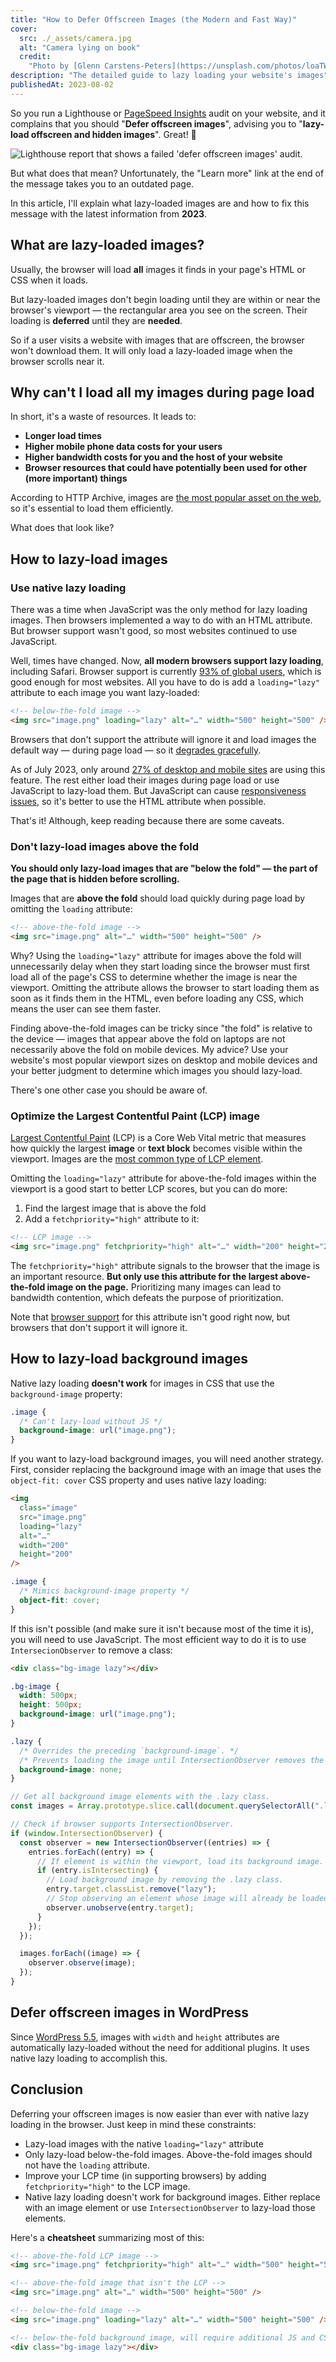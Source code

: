 ```yaml
---
title: "How to Defer Offscreen Images (the Modern and Fast Way)"
cover:
  src: ./_assets/camera.jpg
  alt: "Camera lying on book"
  credit:
    "Photo by [Glenn Carstens-Peters](https://unsplash.com/photos/loaTW2AfDYU)"
description: "The detailed guide to lazy loading your website's images"
publishedAt: 2023-08-02
---
```



So you run a Lighthouse or [PageSpeed Insights](https://pagespeed.web.dev/)
audit on your website, and it complains that you should "**Defer offscreen
images**", advising you to "**lazy-load offscreen and hidden images**". Great!
🎉


<Image
  src={lighthouseMessage}
  alt="Lighthouse report that shows a failed 'defer offscreen images' audit."
  loading="eager"
  fetchpriority="high"
/>

But what does that mean? Unfortunately, the "Learn more" link at the end of the
message takes you to an outdated page.

In this article, I'll explain what lazy-loaded images are and how to fix this
message with the latest information from **2023**.

## What are lazy-loaded images?

Usually, the browser will load **all** images it finds in your page's HTML or
CSS when it loads.

But lazy-loaded images don't begin loading until they are within or near the
browser's viewport — the rectangular area you see on the screen. Their loading
is **deferred** until they are **needed**.

So if a user visits a website with images that are offscreen, the browser won't
download them. It will only load a lazy-loaded image when the browser scrolls
near it.

## Why can't I load all my images during page load

In short, it's a waste of resources. It leads to:

- **Longer load times**
- **Higher mobile phone data costs for your users**
- **Higher bandwidth costs for you and the host of your website**
- **Browser resources that could have potentially been used for other (more
  important) things**

According to HTTP Archive, images are
[the most popular asset on the web](https://httparchive.org/reports/state-of-images),
so it's essential to load them efficiently.

What does that look like?

## How to lazy-load images

### Use native lazy loading

There was a time when JavaScript was the only method for lazy loading images.
Then browsers implemented a way to do with an HTML attribute. But browser
support wasn't good, so most websites continued to use JavaScript.

Well, times have changed. Now, **all modern browsers support lazy loading**,
including Safari. Browser support is currently
[93% of global users](https://caniuse.com/loading-lazy-attr), which is good
enough for most websites. All you have to do is add a `loading="lazy"` attribute
to each image you want lazy-loaded:

```html /loading="lazy"/
<!-- below-the-fold image -->
<img src="image.png" loading="lazy" alt="…" width="500" height="500" />
```

Browsers that don't support the attribute will ignore it and load images the
default way — during page load — so it
[degrades gracefully](https://developer.mozilla.org/en-US/docs/Glossary/Graceful_degradation).

As of July 2023, only around
[27% of desktop and mobile sites](https://httparchive.org/reports/state-of-images#imgLazy)
are using this feature. The rest either load their images during page load or
use JavaScript to lazy-load them. But JavaScript can cause
[responsiveness](/blog/interaction-to-next-paint-inp-everything-you-need-to-know/)
[issues](/blog/300ms-faster-reducing-wikipedias-total-blocking-time/), so it's
better to use the HTML attribute when possible.

That's it! Although, keep reading because there are some caveats.

### Don't lazy-load images above the fold

**You should only lazy-load images that are "below the fold" — the part of the
page that is hidden before scrolling.**

Images that are **above the fold** should load quickly during page load by
omitting the `loading` attribute:

```html /loading="lazy"/
<!-- above-the-fold image -->
<img src="image.png" alt="…" width="500" height="500" />
```

Why? Using the `loading="lazy"` attribute for images above the fold will
unnecessarily delay when they start loading since the browser must first load
all of the page's CSS to determine whether the image is near the viewport.
Omitting the attribute allows the browser to start loading them as soon as it
finds them in the HTML, even before loading any CSS, which means the user can
see them faster.

Finding above-the-fold images can be tricky since "the fold" is relative to the
device — images that appear above the fold on laptops are not necessarily above
the fold on mobile devices. My advice? Use your website's most popular viewport
sizes on desktop and mobile devices and your better judgment to determine which
images you should lazy-load.

There's one other case you should be aware of.

### Optimize the Largest Contentful Paint (LCP) image

[Largest Contentful Paint](https://web.dev/lcp/) (LCP) is a Core Web Vital
metric that measures how quickly the largest **image** or **text block** becomes
visible within the viewport. Images are the
[most common type of LCP element](https://almanac.httparchive.org/en/2022/performance#lcp-content-types).

Omitting the `loading="lazy"` attribute for above-the-fold images within the
viewport is a good start to better LCP scores, but you can do more:

1. Find the largest image that is above the fold
2. Add a `fetchpriority="high"` attribute to it:

```html /fetchpriority="high"/
<!-- LCP image -->
<img src="image.png" fetchpriority="high" alt="…" width="200" height="200" />
```

The `fetchpriority="high"` attribute signals to the browser that the image is an
important resource. **But only use this attribute for the largest above-the-fold
image on the page.** Prioritizing many images can lead to bandwidth contention,
which defeats the purpose of prioritization.

Note that [browser support](https://caniuse.com/?search=fetchpriority) for this
attribute isn't good right now, but browsers that don't support it will ignore
it.

## How to lazy-load background images

Native lazy loading **doesn't work** for images in CSS that use the
`background-image` property:

```css
.image {
  /* Can't lazy-load without JS */
  background-image: url("image.png");
}
```

If you want to lazy-load background images, you will need another strategy.
First, consider replacing the background image with an image that uses the
`object-fit: cover` CSS property and uses native lazy loading:

```html
<img
  class="image"
  src="image.png"
  loading="lazy"
  alt="…"
  width="200"
  height="200"
/>
```

```css /object-fit: cover/
.image {
  /* Mimics background-image property */
  object-fit: cover;
}
```

If this isn't possible (and make sure it isn't because most of the time it is),
you will need to use JavaScript. The most efficient way to do it is to use
`IntersecionObserver` to remove a class:

```html
<div class="bg-image lazy"></div>
```

```css
.bg-image {
  width: 500px;
  height: 500px;
  background-image: url("image.png");
}

.lazy {
  /* Overrides the preceding `background-image`. */
  /* Prevents loading the image until IntersectionObserver removes the .lazy class. */
  background-image: none;
}
```

```js
// Get all background image elements with the .lazy class.
const images = Array.prototype.slice.call(document.querySelectorAll(".lazy"));

// Check if browser supports IntersectionObserver.
if (window.IntersectionObserver) {
  const observer = new IntersectionObserver((entries) => {
    entries.forEach((entry) => {
      // If element is within the viewport, load its background image.
      if (entry.isIntersecting) {
        // Load background image by removing the .lazy class.
        entry.target.classList.remove("lazy");
        // Stop observing an element whose image will already be loaded.
        observer.unobserve(entry.target);
      }
    });
  });

  images.forEach((image) => {
    observer.observe(image);
  });
}
```

## Defer offscreen images in WordPress

Since
[WordPress 5.5](https://make.wordpress.org/core/2020/07/14/lazy-loading-images-in-5-5/),
images with `width` and `height` attributes are automatically lazy-loaded
without the need for additional plugins. It uses native lazy loading to
accomplish this.

## Conclusion

Deferring your offscreen images is now easier than ever with native lazy loading
in the browser. Just keep in mind these constraints:

- Lazy-load images with the native `loading="lazy"` attribute
- Only lazy-load below-the-fold images. Above-the-fold images should not have
  the `loading` attribute.
- Improve your LCP time (in supporting browsers) by adding
  `fetchpriority="high"` to the LCP image.
- Native lazy loading doesn't work for background images. Either replace with an
  image element or use `IntersectionObserver` to lazy-load those elements.

Here's a **cheatsheet** summarizing most of this:

```html
<!-- above-the-fold LCP image -->
<img src="image.png" fetchpriority="high" alt="…" width="500" height="500" />

<!-- above-the-fold image that isn't the LCP -->
<img src="image.png" alt="…" width="500" height="500" />

<!-- below-the-fold image -->
<img src="image.png" loading="lazy" alt="…" width="500" height="500" />

<!-- below-the-fold background image, will require additional JS and CSS -->
<div class="bg-image lazy"></div>
```
